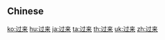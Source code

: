 {{also|過來}}
==Chinese==
{{zh-see|過來}}

[[ko:过来]]
[[hu:过来]]
[[ja:过来]]
[[ta:过来]]
[[th:过来]]
[[uk:过来]]
[[zh:过来]]